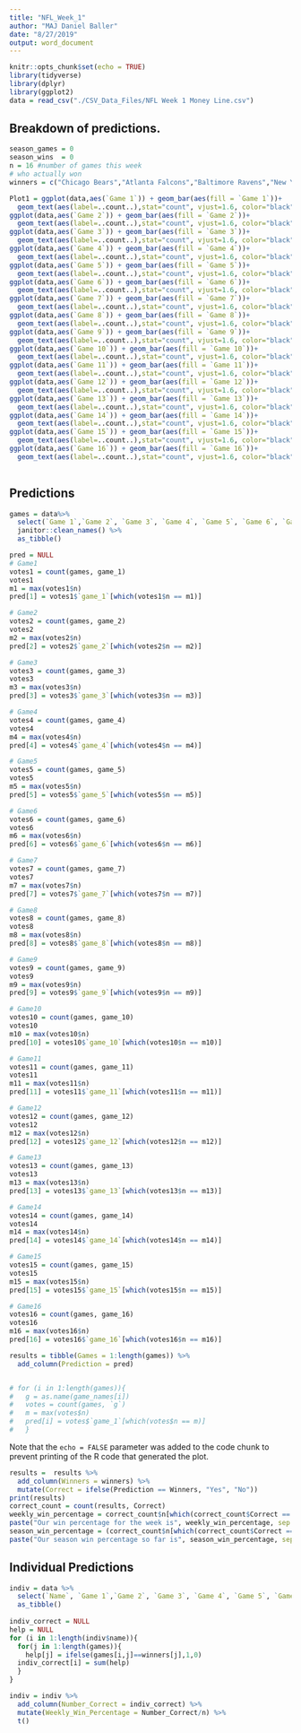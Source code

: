 ```yaml
---
title: "NFL_Week_1"
author: "MAJ Daniel Baller"
date: "8/27/2019"
output: word_document
---
```


```r
knitr::opts_chunk$set(echo = TRUE)
library(tidyverse)
library(dplyr)
library(ggplot2)
data = read_csv("./CSV_Data_Files/NFL Week 1 Money Line.csv")
```

## Breakdown of predictions.  

```r
season_games = 0
season_wins  = 0
n = 16 #number of games this week
# who actually won
winners = c("Chicago Bears","Atlanta Falcons","Baltimore Ravens","New York Jets","Kansas City Chiefs","Carolina Panthers","Tennessee Titans","Washington Redskins","Seattle Seahawks","Indianapolis Colts","Detroit Lions","New York Giants","San Francisco 49ers","Pittsburgh Steelers","Houston Texans","Denver Broncos")

Plot1 = ggplot(data,aes(`Game 1`)) + geom_bar(aes(fill = `Game 1`))+
  geom_text(aes(label=..count..),stat="count", vjust=1.6, color="black", size=3.5)
ggplot(data,aes(`Game 2`)) + geom_bar(aes(fill = `Game 2`))+
  geom_text(aes(label=..count..),stat="count", vjust=1.6, color="black", size=3.5)
ggplot(data,aes(`Game 3`)) + geom_bar(aes(fill = `Game 3`))+
  geom_text(aes(label=..count..),stat="count", vjust=1.6, color="black", size=3.5)
ggplot(data,aes(`Game 4`)) + geom_bar(aes(fill = `Game 4`))+
  geom_text(aes(label=..count..),stat="count", vjust=1.6, color="black", size=3.5)
ggplot(data,aes(`Game 5`)) + geom_bar(aes(fill = `Game 5`))+
  geom_text(aes(label=..count..),stat="count", vjust=1.6, color="black", size=3.5)
ggplot(data,aes(`Game 6`)) + geom_bar(aes(fill = `Game 6`))+
  geom_text(aes(label=..count..),stat="count", vjust=1.6, color="black", size=3.5)
ggplot(data,aes(`Game 7`)) + geom_bar(aes(fill = `Game 7`))+
  geom_text(aes(label=..count..),stat="count", vjust=1.6, color="black", size=3.5)
ggplot(data,aes(`Game 8`)) + geom_bar(aes(fill = `Game 8`))+
  geom_text(aes(label=..count..),stat="count", vjust=1.6, color="black", size=3.5)
ggplot(data,aes(`Game 9`)) + geom_bar(aes(fill = `Game 9`))+
  geom_text(aes(label=..count..),stat="count", vjust=1.6, color="black", size=3.5)
ggplot(data,aes(`Game 10`)) + geom_bar(aes(fill = `Game 10`))+
  geom_text(aes(label=..count..),stat="count", vjust=1.6, color="black", size=3.5)
ggplot(data,aes(`Game 11`)) + geom_bar(aes(fill = `Game 11`))+
  geom_text(aes(label=..count..),stat="count", vjust=1.6, color="black", size=3.5)
ggplot(data,aes(`Game 12`)) + geom_bar(aes(fill = `Game 12`))+
  geom_text(aes(label=..count..),stat="count", vjust=1.6, color="black", size=3.5)
ggplot(data,aes(`Game 13`)) + geom_bar(aes(fill = `Game 13`))+
  geom_text(aes(label=..count..),stat="count", vjust=1.6, color="black", size=3.5)
ggplot(data,aes(`Game 14`)) + geom_bar(aes(fill = `Game 14`))+
  geom_text(aes(label=..count..),stat="count", vjust=1.6, color="black", size=3.5)
ggplot(data,aes(`Game 15`)) + geom_bar(aes(fill = `Game 15`))+
  geom_text(aes(label=..count..),stat="count", vjust=1.6, color="black", size=3.5)
ggplot(data,aes(`Game 16`)) + geom_bar(aes(fill = `Game 16`))+
  geom_text(aes(label=..count..),stat="count", vjust=1.6, color="black", size=3.5)
  
```

## Predictions

```r
games = data%>% 
  select(`Game 1`,`Game 2`, `Game 3`, `Game 4`, `Game 5`, `Game 6`, `Game 7`, `Game 8`, `Game 9`, `Game 10`, `Game 11`, `Game 12`, `Game 13`, `Game 14`, `Game 15`, `Game 16`) %>%
  janitor::clean_names() %>%
  as_tibble()

pred = NULL
# Game1
votes1 = count(games, game_1)
votes1
m1 = max(votes1$n) 
pred[1] = votes1$`game_1`[which(votes1$n == m1)]

# Game2
votes2 = count(games, game_2)
votes2
m2 = max(votes2$n) 
pred[2] = votes2$`game_2`[which(votes2$n == m2)]

# Game3
votes3 = count(games, game_3)
votes3
m3 = max(votes3$n) 
pred[3] = votes3$`game_3`[which(votes3$n == m3)]

# Game4
votes4 = count(games, game_4)
votes4
m4 = max(votes4$n) 
pred[4] = votes4$`game_4`[which(votes4$n == m4)]

# Game5
votes5 = count(games, game_5)
votes5
m5 = max(votes5$n) 
pred[5] = votes5$`game_5`[which(votes5$n == m5)]

# Game6
votes6 = count(games, game_6)
votes6
m6 = max(votes6$n) 
pred[6] = votes6$`game_6`[which(votes6$n == m6)]

# Game7
votes7 = count(games, game_7)
votes7
m7 = max(votes7$n) 
pred[7] = votes7$`game_7`[which(votes7$n == m7)]

# Game8
votes8 = count(games, game_8)
votes8
m8 = max(votes8$n) 
pred[8] = votes8$`game_8`[which(votes8$n == m8)]

# Game9
votes9 = count(games, game_9)
votes9
m9 = max(votes9$n) 
pred[9] = votes9$`game_9`[which(votes9$n == m9)]

# Game10
votes10 = count(games, game_10)
votes10
m10 = max(votes10$n) 
pred[10] = votes10$`game_10`[which(votes10$n == m10)]

# Game11
votes11 = count(games, game_11)
votes11
m11 = max(votes11$n) 
pred[11] = votes11$`game_11`[which(votes11$n == m11)]

# Game12
votes12 = count(games, game_12)
votes12
m12 = max(votes12$n) 
pred[12] = votes12$`game_12`[which(votes12$n == m12)]

# Game13
votes13 = count(games, game_13)
votes13
m13 = max(votes13$n) 
pred[13] = votes13$`game_13`[which(votes13$n == m13)]

# Game14
votes14 = count(games, game_14)
votes14
m14 = max(votes14$n) 
pred[14] = votes14$`game_14`[which(votes14$n == m14)]

# Game15
votes15 = count(games, game_15)
votes15
m15 = max(votes15$n) 
pred[15] = votes15$`game_15`[which(votes15$n == m15)]

# Game16
votes16 = count(games, game_16)
votes16
m16 = max(votes16$n) 
pred[16] = votes16$`game_16`[which(votes16$n == m16)]
```

```r
results = tibble(Games = 1:length(games)) %>% 
  add_column(Prediction = pred)


# for (i in 1:length(games)){
#   g = as.name(game_names[i])
#   votes = count(games, `g`)
#   m = max(votes$n) 
#   pred[i] = votes$`game_1`[which(votes$n == m)]
#   }

```

Note that the `echo = FALSE` parameter was added to the code chunk to prevent printing of the R code that generated the plot.

```r
results =  results %>%
  add_column(Winners = winners) %>%
  mutate(Correct = ifelse(Prediction == Winners, "Yes", "No"))
print(results)
correct_count = count(results, Correct)
weekly_win_percentage = correct_count$n[which(correct_count$Correct == "Yes")]/n
paste("Our win percentage for the week is", weekly_win_percentage, sep = " ")
season_win_percentage = (correct_count$n[which(correct_count$Correct == "Yes")]+season_wins)/n+season_games
paste("Our season win percentage so far is", season_win_percentage, sep = " ")
```

## Individual Predictions

```r
indiv = data %>%
  select(`Name`, `Game 1`,`Game 2`, `Game 3`, `Game 4`, `Game 5`, `Game 6`, `Game 7`, `Game 8`, `Game 9`, `Game 10`, `Game 11`, `Game 12`, `Game 13`, `Game 14`, `Game 15`, `Game 16`) %>%  janitor::clean_names() %>%
  as_tibble()
  
indiv_correct = NULL
help = NULL
for (i in 1:length(indiv$name)){
  for(j in 1:length(games)){
    help[j] = ifelse(games[i,j]==winners[j],1,0)
  indiv_correct[i] = sum(help)
  }
}

indiv = indiv %>% 
  add_column(Number_Correct = indiv_correct) %>%
  mutate(Weekly_Win_Percentage = Number_Correct/n) %>%
  t()

```